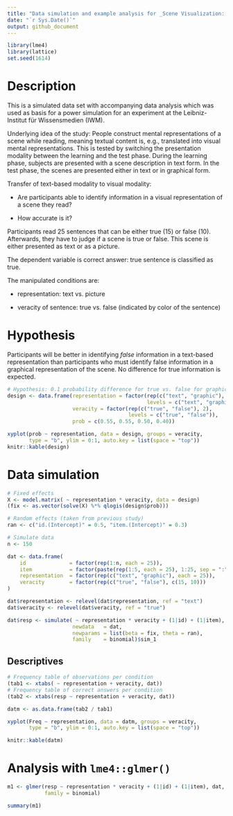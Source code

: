 ```yaml
---
title: "Data simulation and example analysis for _Scene Visualization: Transfer from Text to Visuals_"
date: "`r Sys.Date()`"
output: github_document
---
```


```r
library(lme4)
library(lattice)
set.seed(1614)
```

# Description

This is a simulated data set with accompanying data analysis which was used as
basis for a power simulation for an experiment at the Leibniz-Institut für
Wissensmedien (IWM).

Underlying idea of the study: People construct mental representations of a scene
while reading, meaning textual content is, e.g., translated into visual mental
representations. This is tested by switching the presentation modality between
the learning and the test phase. During the learning phase, subjects are
presented with a scene description in text form. In the test phase, the scenes
are presented either in text or in graphical form.

Transfer of text-based modality to visual modality:

* Are participants able to identify information in a visual representation of a
  scene they read? 

* How accurate is it?

Participants read 25 sentences that can be either true (15) or false (10).
Afterwards, they have to judge if a scene is true or false. This scene is either
presented as text or as a picture.

The dependent variable is correct answer: true sentence is classified as true.

The manipulated conditions are:

* representation: text vs. picture

* veracity of sentence: true vs. false (indicated by color of the sentence)

<!--

## Short Description of Project

During reading, people create situation models that are non-linguistic mental
representations (e.g., graphical representations) of what the text is about
instead of a representation of the text itself. The purpose of this study is to
test if this modality transfer is testable. Therefore, we want to investigate
whether people are more effective at recognizing incorrect scene information
they receive while reading in the same modality (text-based presentation) as
compared to a different modality (graphical presentation) in the subsequent test
phase.

-->

# Hypothesis

Participants will be better in identifying _false_ information in a text-based
representation than participants who must identify false information in a
graphical representation of the scene. No difference for true information is
expected.

```r
# Hypothesis: 0.1 probability difference for true vs. false for graphic representation
design <- data.frame(representation = factor(rep(c("text", "graphic"), each = 2),
                                             levels = c("text", "graphic")),
                     veracity = factor(rep(c("true", "false"), 2),
                                       levels = c("true", "false")),
                     prob = c(0.55, 0.55, 0.50, 0.40))

xyplot(prob ~ representation, data = design, groups = veracity,
       type = "b", ylim = 0:1, auto.key = list(space = "top"))
knitr::kable(design)
```

# Data simulation

```r
# Fixed effects
X <- model.matrix( ~ representation * veracity, data = design)
(fix <- as.vector(solve(X) %*% qlogis(design$prob)))

# Random effects (taken from previous study)
ran <- c("id.(Intercept)" = 0.5, "item.(Intercept)" = 0.3)

# Simulate data
n <- 150

dat <- data.frame(
    id              = factor(rep(1:n, each = 25)),
    item            = factor(paste(rep(1:5, each = 25), 1:25, sep = ":")),
    representation  = factor(rep(c("text", "graphic"), each = 25)),
    veracity        = factor(rep(c("true", "false"), c(15, 10)))
)

dat$representation <- relevel(dat$representation, ref = "text")
dat$veracity <- relevel(dat$veracity, ref = "true")

dat$resp <- simulate( ~ representation * veracity + (1|id) + (1|item),
                     newdata   = dat,
                     newparams = list(beta = fix, theta = ran),
                     family    = binomial)$sim_1
```

## Descriptives

```r
# Frequency table of observations per condition
(tab1 <- xtabs( ~ representation + veracity, dat))
# Frequency table of correct answers per condition
(tab2 <- xtabs(resp ~ representation + veracity, dat))

datm <- as.data.frame(tab2 / tab1)

xyplot(Freq ~ representation, data = datm, groups = veracity,
       type = "b", ylim = 0:1, auto.key = list(space = "top"))

knitr::kable(datm)
```

# Analysis with `lme4::glmer()`

```r

m1 <- glmer(resp ~ representation * veracity + (1|id) + (1|item), dat,
            family = binomial)

summary(m1)
```

